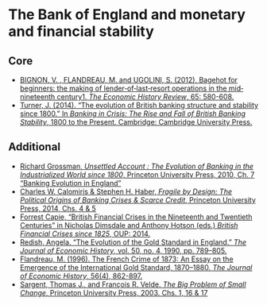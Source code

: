 # The Bank of England and monetary and financial stability

## Core

+ [BIGNON, V. , FLANDREAU, M. and UGOLINI, S. (2012), Bagehot for beginners: the making of lender‐of‐last‐resort operations in the mid‐nineteenth century1. *The Economic History Review*, 65: 580-608.](https://doi.org/10.1111/j.1468-0289.2011.00606.x){target="_blank"}
+ [Turner, J. (2014). "The evolution of British banking structure and stability since 1800." In *Banking in Crisis: The Rise and Fall of British Banking Stability*, 1800 to the Present. Cambridge: Cambridge University Press.](https://librarysearch.kcl.ac.uk/permalink/f/1scv9r3/44KCL_ALEPH_DS001654593){target="_blank"}

## Additional

+ [Richard Grossman, *Unsettled Account : The Evolution of Banking in the Industrialized World since 1800*, Princeton University Press, 2010, Ch. 7 "Banking Evolution in England"](https://ebookcentral.proquest.com/lib/kcl/reader.action?docID=539798&ppg=192){target="_blank"}
+ [Charles W. Calomiris & Stephen H. Haber, *Fragile by Design: The Political Origins of Banking Crises & Scarce Credit*, Princeton University Press, 2014, Chs. 4 & 5](https://ebookcentral.proquest.com/lib/kcl/detail.action?docID=1561556){target="_blank"}
+ [Forrest Capie, "British Financial Crises in the Nineteenth and Twentieth Centuries" in Nicholas Dimsdale and Anthony Hotson (eds.) *British Financial Crises since 1825*, OUP: 2014.](https://www.oxfordscholarship.com/view/10.1093/acprof:oso/9780199688661.001.0001/acprof-9780199688661-chapter-2){target="_blank"}
+ [Redish, Angela. “The Evolution of the Gold Standard in England.” *The Journal of Economic History*, vol. 50, no. 4, 1990, pp. 789–805.](https://www.jstor.org/stable/2122455){target="_blank"}
+ [Flandreau, M. (1996). The French Crime of 1873: An Essay on the Emergence of the International Gold Standard, 1870–1880. *The Journal of Economic History*, 56(4), 862-897.](https://doi:10.1017/S0022050700017502){target="_blank"}
+ [Sargent, Thomas J., and François R. Velde. *The Big Problem of Small Change*, Princeton University Press, 2003. Chs. 1, 16 & 17](https://ebookcentral.proquest.com/lib/kcl/detail.action?docID=1651876){target="_blank"}
